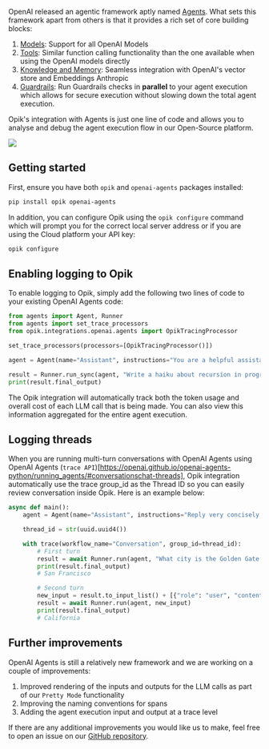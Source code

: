 OpenAI released an agentic framework aptly named [Agents](https://platform.openai.com/docs/guides/agents). What
sets this framework apart from others is that it provides a rich set of core building blocks:

1. [Models](https://platform.openai.com/docs/guides/agents#models): Support for all OpenAI Models
2. [Tools](https://platform.openai.com/docs/guides/agents#tools): Similar function calling functionality than the one available when using the OpenAI models directly
3. [Knowledge and Memory](https://platform.openai.com/docs/guides/agents#knowledge-memory): Seamless integration with OpenAI's vector store and Embeddings Anthropic
4. [Guardrails](https://platform.openai.com/docs/guides/agents#guardrails): Run Guardrails checks in **parallel** to your agent execution which allows for secure execution
   without slowing down the total agent execution.

Opik's integration with Agents is just one line of code and allows you to analyse and debug the agent execution
flow in our Open-Source platform.

<Frame>
  <img src="/img/tracing/openai_agents.png" />
</Frame>

## Getting started

First, ensure you have both `opik` and `openai-agents` packages installed:

```bash
pip install opik openai-agents
```

In addition, you can configure Opik using the `opik configure` command which will prompt you for the correct local server address or if you are using the Cloud platform your API key:

```bash
opik configure
```

## Enabling logging to Opik

To enable logging to Opik, simply add the following two lines of code to your existing OpenAI Agents code:

```python {3,5}
from agents import Agent, Runner
from agents import set_trace_processors
from opik.integrations.openai.agents import OpikTracingProcessor

set_trace_processors(processors=[OpikTracingProcessor()])

agent = Agent(name="Assistant", instructions="You are a helpful assistant")

result = Runner.run_sync(agent, "Write a haiku about recursion in programming.")
print(result.final_output)
```

<Tip>
  The Opik integration will automatically track both the token usage and overall cost of each LLM call that is being
  made. You can also view this information aggregated for the entire agent execution.
</Tip>

## Logging threads

When you are running multi-turn conversations with OpenAI Agents using OpenAI Agents (`trace API`)[https://openai.github.io/openai-agents-python/running_agents/#conversationschat-threads], Opik integration automatically use the trace group_id as the Thread ID so you can easily review conversation inside Opik. Here is an example below:

```python
async def main():
    agent = Agent(name="Assistant", instructions="Reply very concisely.")

    thread_id = str(uuid.uuid4())

    with trace(workflow_name="Conversation", group_id=thread_id):
        # First turn
        result = await Runner.run(agent, "What city is the Golden Gate Bridge in?")
        print(result.final_output)
        # San Francisco

        # Second turn
        new_input = result.to_input_list() + [{"role": "user", "content": "What state is it in?"}]
        result = await Runner.run(agent, new_input)
        print(result.final_output)
        # California
```

## Further improvements

OpenAI Agents is still a relatively new framework and we are working on a couple of improvements:

1. Improved rendering of the inputs and outputs for the LLM calls as part of our `Pretty Mode` functionality
2. Improving the naming conventions for spans
3. Adding the agent execution input and output at a trace level

If there are any additional improvements you would like us to make, feel free to open an issue on our [GitHub repository](https://github.com/comet-ml/opik/issues).
